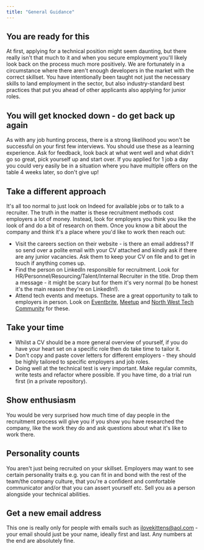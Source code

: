```yaml
---
title: "General Guidance"
---
```


## You are ready for this

At first, applying for a technical position might seem daunting, but there really isn't that much to it and when you secure employment you'll likely look back on the process much more positively. We are fortunately in a circumstance where there aren't enough developers in the market with the correct skillset. You have intentionally been taught not just the necessary skills to land employment in the sector, but also industry-standard best practices that put you ahead of other applicants also applying for junior roles.

## You will get knocked down - do get back up again

As with any job hunting process, there is a strong likelihood you won't be successful on your first few interviews. You should use these as a learning experience. Ask for feedback, look back at what went well and what didn't go so great, pick yourself up and start over. If you applied for 1 job a day you could very easily be in a situation where you have multiple offers on the table 4 weeks later, so don't give up!

## Take a different approach

It's all too normal to just look on Indeed for available jobs or to talk to a recruiter. The truth in the matter is these recruitment methods cost employers a lot of money. Instead, look for employers you think you like the look of and do a bit of research on them. Once you know a bit about the company and think it's a place where you'd like to work then reach out:
- Visit the careers section on their website - is there an email address? If so send over a polite email with your CV attached and kindly ask if there are any junior vacancies. Ask them to keep your CV on file and to get in touch if anything comes up.
- Find the person on LinkedIn responsible for recruitment. Look for HR/Personnel/Resourcing/Talent/Internal Recruiter in the title. Drop them a message - it might be scary but for them it's very normal (to be honest it's the main reason they're on LinkedIn!).
- Attend tech events and meetups. These are a great opportunity to talk to employers in person. Look on [Eventbrite](https://www.eventbrite.co.uk/), [Meetup](https://www.meetup.com/) and [North West Tech Community](https://technw.uk/calendar.html) for these.

## Take your time

- Whilst a CV should be a more general overview of yourself, if you do have your heart set on a specific role then do take time to tailor it.
- Don't copy and paste cover letters for different employers - they should be highly tailored to specific employers and job roles. 
- Doing well at the technical test is very important. Make regular commits, write tests and refactor where possible. If you have time, do a trial run first (in a private repository).

## Show enthusiasm

You would be very surprised how much time of day people in the recruitment process will give you if you show you have researched the company, like the work they do and ask questions about what it's like to work there.

## Personality counts

You aren't just being recruited on your skillset. Employers may want to see certain personality traits e.g. you can fit in and bond with the rest of the team/the company culture, that you're a confident and comfortable communicator and/or that you can assert yourself etc. Sell you as a person alongside your technical abilities.

## Get a new email address

This one is really only for people with emails such as ilovekittens@aol.com - your email should just be your name, ideally first and last. Any numbers at the end are absolutely fine.
